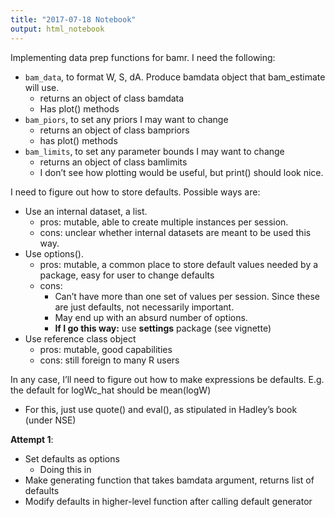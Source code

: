 ```yaml
---
title: "2017-07-18 Notebook"
output: html_notebook
---
```


Implementing data prep functions for bamr. I need the following:

- `bam_data`, to format W, S, dA. Produce bamdata object that bam_estimate will use. 
    - returns an object of class bamdata
    - Has plot() methods
- `bam_piors`, to set any priors I may want to change
    - returns an object of class bampriors
    - has plot() methods
- `bam_limits`, to set any parameter bounds I may want to change
    - returns an object of class bamlimits
    - I don't see how plotting would be useful, but print() should look nice.

I need to figure out how to store defaults. Possible ways are:

- Use an internal dataset, a list. 
    - pros: mutable, able to create multiple instances per session.
    - cons: unclear whether internal datasets are meant to be used this way.
- Use options(). 
    - pros: mutable, a common place to store default values needed by a package, easy for user to change defaults
    - cons: 
        - Can't have more than one set of values per session. Since these are just defaults, not necessarily important. 
        - May end up with an absurd number of options. 
      - **If I go this way:** use **settings** package (see vignette)
- Use reference class object
    - pros: mutable, good capabilities
    - cons: still foreign to many R users
    
In any case, I'll need to figure out how to make expressions be defaults. E.g. the default for logWc_hat should be mean(logW)

- For this, just use quote() and eval(), as stipulated in Hadley's book (under NSE)

**Attempt 1**: 

- Set defaults as options
    - Doing this in 
- Make generating function that takes bamdata argument, returns list of defaults
- Modify defaults in higher-level function after calling default generator

